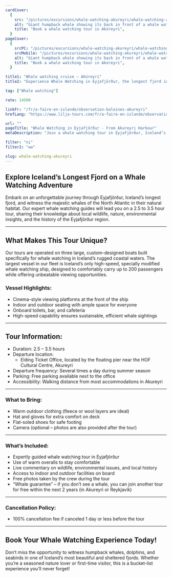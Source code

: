 ```yaml
---
cardCover:
  {
    src: "/pictures/excursions/whale-watching-akureyri/whale-watching-akureyri-card.webp",
    alt: "Giant humpback whale showing its back in front of a whale watching boat",
    title: "Book a whale watching tour in Akúreyri",
  }
pageCover:
  {
    srcPC: "/pictures/excursions/whale-watching-akureyri/whale-watching-akureyri-header-pc.webp",
    srcMobile: "/pictures/excursions/whale-watching-akureyri/whale-watching-akureyri-header-mobile.webp",
    alt: "Giant humpback whale showing its back in front of a whale watching boat",
    title: "Book a whale watching tour in Akúreyri",
  }

title1: "Whale watching cruise – Akúreyri"
title2: "Experience Whale Watching in Eyjafjörður, the longest fjord in Iceland"

tag: ["Whale watching"]

rate: 14500

linkFr: "/fr/a-faire-en-islande/observation-baleines-akureyri"
hrefLang: "https://www.lilja-tours.com/fr/a-faire-en-islande/observation-baleines-akureyri"

url: ""
pageTitle: "Whale Watching in Eyjafjörður - From Akureyri Harbour"
metaDescription: "Join a whale watching tour in Eyjafjörður, Iceland’s longest fjord. Comfortable boats, expert guides, and a whale sighting guarantee included."

filter: "ni"
filter2: "ww"

slug: whale-watching-akureyri
---
```


## Explore Iceland’s Longest Fjord on a Whale Watching Adventure

Embark on an unforgettable journey through Eyjafjörður, Iceland’s longest fjord, and witness the majestic whales of the North Atlantic in their natural habitat. Our expert whale watching guides will lead you on a 2.5 to 3.5 hour tour, sharing their knowledge about local wildlife, nature, environmental insights, and the history of the Eyjafjörður region.

---

## What Makes This Tour Unique?

Our tours are operated on three large, custom-designed boats built specifically for whale watching in Iceland’s rugged coastal waters. The largest vessel in our fleet is Iceland’s only high-speed, specially modified whale watching ship, designed to comfortably carry up to 200 passengers while offering unbeatable viewing opportunities.

### Vessel Highlights:

- Cinema-style viewing platforms at the front of the ship
- Indoor and outdoor seating with ample space for everyone
- Onboard toilets, bar, and cafeteria
- High-speed capability ensures sustainable, efficient whale sightings

---

## Tour Information:

- Duration: 2.5 – 3.5 hours
- Departure location:
  - Elding Ticket Office, located by the floating pier near the HOF Cultural Centre, Akureyri
- Departure frequency: Several times a day during summer season
- Parking: Free parking available next to the office
- Accessibility: Walking distance from most accommodations in Akureyri

---

### What to Bring:

- Warm outdoor clothing (fleece or wool layers are ideal)
- Hat and gloves for extra comfort on deck
- Flat-soled shoes for safe footing
- Camera (optional – photos are also provided after the tour)

---

### What’s Included:

- Expertly guided whale watching tour in Eyjafjörður
- Use of warm overalls to stay comfortable
- Live commentary on wildlife, environmental issues, and local history
- Access to indoor and outdoor facilities on board
- Free photos taken by the crew during the tour
- “Whale guarantee” – if you don’t see a whale, you can join another tour for free within the next 2 years (in Akureyri or Reykjavík)

---

### Cancellation Policy:

- 100% cancellation fee if canceled 1 day or less before the tour

---

## Book Your Whale Watching Experience Today!

Don’t miss the opportunity to witness humpback whales, dolphins, and seabirds in one of Iceland’s most beautiful and sheltered fjords. Whether you’re a seasoned nature lover or first-time visitor, this is a bucket-list experience you’ll never forget!

<script
  type="text/javascript"
  src="https://widgets.bokun.io/assets/javascripts/apps/build/BokunWidgetsLoader.js?bookingChannelUUID=97236c68-b945-4a96-8587-660bdc4c45fd"
  async
></script>

<div
  class="bokunWidget"
  data-src="https://widgets.bokun.io/online-sales/97236c68-b945-4a96-8587-660bdc4c45fd/experience-calendar/6986"
></div>
